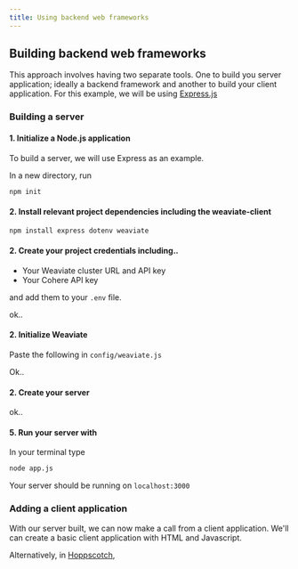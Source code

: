 ```yaml
---
title: Using backend web frameworks
---
```




## <i class="fa-solid fa-square-chevron-right"></i> Building backend web frameworks

This approach involves having two separate tools. One to build you server application; ideally a backend framework and another to build your client application. For this example, we will be using [Express.js](https://expressjs.com/en/starter/hello-world.html)

### <i class="fa-solid fa-chalkboard"></i> Building a server

#### 1. Initialize a Node.js application

To build a server, we will use Express as an example.

In a new directory, run 
```bash 
npm init
```
#### 2. Install relevant project dependencies including the weaviate-client

```bash
npm install express dotenv weaviate
```

#### 2. Create your project credentials including..
- Your Weaviate cluster URL and API key
- Your Cohere API key

and add them to your `.env` file.


 <TabItem value="js" label=".env">
    <FilteredTextBlock
      text={TSCode}
      startMarker="// START .env"
      endMarker="// END .env"
      language="js"
    />
  </TabItem>

ok.. 

#### 2. Initialize Weaviate 
Paste the following in `config/weaviate.js` 

 <TabItem value="js" label="weaviate.js">
    <FilteredTextBlock
      text={TSCode}
      startMarker="// START weaviate.js"
      endMarker="// END weaviate.js"
      language="js"
    />
  </TabItem>

Ok..

#### 2. Create your server

 <TabItem value="js" label="app.js">
    <FilteredTextBlock
      text={TSCode}
      startMarker="// START app.js"
      endMarker="// END app.js"
      language="js"
    />
  </TabItem>

ok.. 


#### 5. Run your server with 
In your terminal type 
```bash
node app.js
```

Your server should be running on `localhost:3000`



### <i class="fa-solid fa-chalkboard"></i> Adding a client application

With our server built, we can now make a call from a client application. We'll can create a basic client application with HTML and Javascript.



Alternatively, in [Hoppscotch](https://hoppscotch.io/), 

<!-- ADD stuff -->

